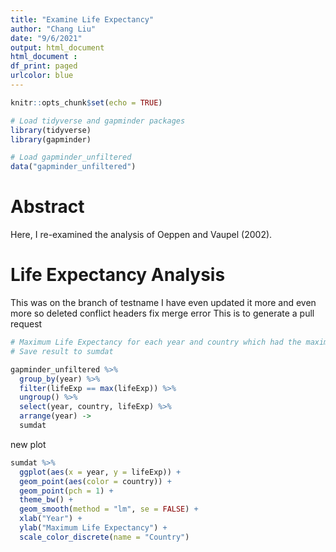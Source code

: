 ```yaml
---
title: "Examine Life Expectancy"
author: "Chang Liu"
date: "9/6/2021"
output: html_document
html_document :
df_print: paged
urlcolor: blue
---
```


```r
knitr::opts_chunk$set(echo = TRUE)
```

```r

# Load tidyverse and gapminder packages
library(tidyverse)
library(gapminder)

# Load gapminder_unfiltered
data("gapminder_unfiltered")
```


# Abstract

Here, I re-examined the analysis of Oeppen and Vaupel (2002).

# Life Expectancy Analysis

This was on the branch of testname
I have even updated it more
and even more so
deleted conflict headers
fix merge error
This is to generate a pull request

```r

# Maximum Life Expectancy for each year and country which had the maximum life expectancy
# Save result to sumdat

gapminder_unfiltered %>% 
  group_by(year) %>% 
  filter(lifeExp == max(lifeExp)) %>%
  ungroup() %>% 
  select(year, country, lifeExp) %>% 
  arrange(year) ->
  sumdat

```

new plot
```r

sumdat %>%
  ggplot(aes(x = year, y = lifeExp)) +
  geom_point(aes(color = country)) +
  geom_point(pch = 1) +
  theme_bw() +
  geom_smooth(method = "lm", se = FALSE) +
  xlab("Year") +
  ylab("Maximum Life Expectancy") +
  scale_color_discrete(name = "Country")

```

